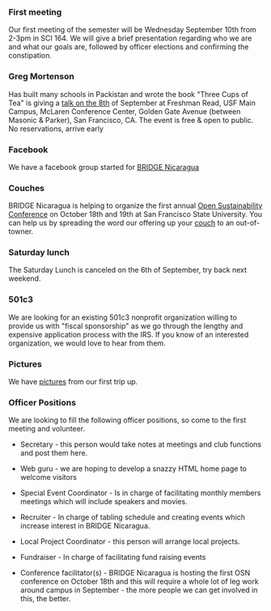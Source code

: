 ===First meeting===
Our first meeting of the semester will be Wednesday September 10th from 2-3pm in SCI 164.  We will give a brief presentation regarding who we are and what our goals are, followed by officer elections and confirming the constipation.

===Greg Mortenson===
Has built many schools in Packistan and wrote the book "Three Cups of Tea" is giving a [http://www.threecupsoftea.com/BookTour2008.php#SanFran3 talk on the 8th] of September at Freshman Read, USF Main Campus, McLaren Conference Center, Golden Gate Avenue (between Masonic & Parker), San Francisco, CA.  The event is free & open to public.  No reservations, arrive early

===Facebook===
We have a facebook group started for [http://www.new.facebook.com/group.php?gid=24061328663 BRIDGE Nicaragua]

===Couches===
BRIDGE Nicaragua is helping to organize the first annual [http://www.opensustainabilitynetwork.org Open Sustainability Conference] on October 18th and 19th at San Francisco State University.  You can help us by spreading the word our offering up your [[OSNCon/Couches | couch]] to an out-of-towner.

===Saturday lunch===
The Saturday Lunch is canceled on the 6th of September, try back next weekend.

===501c3===
We are looking for an existing 501c3 nonprofit organization willing to provide us with "fiscal sponsorship" as we go through the lengthy and expensive application process with the IRS.  If you know of an interested organization, we would love to hear from them.

===Pictures===
We have [http://picasaweb.google.com/bridge.nica/Aug2008 pictures] from our first trip up.

===Officer Positions===
We are looking to fill the following officer positions, so come to the first meeting and volunteer.

*Secretary - this person would take notes at meetings and club functions and post them here.

*Web guru - we are hoping to develop a snazzy HTML home page to welcome visitors

*Special Event Coordinator - Is in charge of facilitating monthly members meetings which will include speakers and movies.

*Recruiter - In charge of tabling schedule and creating events which increase interest in BRIDGE Nicaragua.

*Local Project Coordinator - this person will arrange local projects.

*Fundraiser - In charge of facilitating fund raising events

*Conference facilitator(s) - BRIDGE Nicaragua is hosting the first OSN conference on October 18th and this will require a whole lot of leg work around campus in September - the more people we can get involved in this, the better.
{{catneeded}}